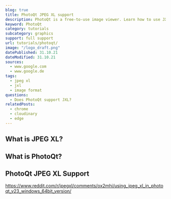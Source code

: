 ```yaml
---
blog: true
title: PhotoQt JPEG XL support
description: PhotoQt is a free-to-use image viewer. Learn how to use JXL images within PhotoQt.
keyword: PhotoQt
category: tutorials
subcategory: graphics
support: full support
url: tutorials/photoqt/
image: "/logo_draft.png"
datePublished: 31.10.21
dateModified: 31.10.21
sources:
  - www.google.com
  - www.google.de
tags:
  - jpeg xl
  - jxl
  - image format
questions:
  - Does PhotoQt support JXL?
relatedPosts:
  - chrome
  - cloudinary
  - edge
---
```


## What is JPEG XL?

## What is PhotoQt?

## PhotoQt JPEG XL Support

https://www.reddit.com/r/jpegxl/comments/ox2mhi/using_jpeg_xl_in_photoqt_v23_windows_64bit_version/
